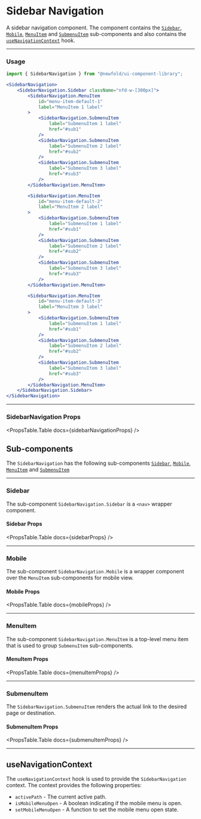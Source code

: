 
# Sidebar Navigation
A sidebar navigation component. The component contains the [`Sidebar`](#sidebar), [`Mobile`](#mobile),
[`MenuItem`](#menuitem) and [`SubmenuItem`](#submenuitem) sub-components and also contains the [`useNavigationContext`](#usenavigationcontext) hook.

<NewfoldRoot>
    <SidebarNavigation>
        <SidebarNavigation.Sidebar className="nfd-w-[300px]">
            <SidebarNavigation.MenuItem
                id="menu-item-default-1"
                label="MenuItem 1 label"
            >
                <SidebarNavigation.SubmenuItem
                    label="SubmenuItem 1 label"
                    href="#sub1"
                />
                <SidebarNavigation.SubmenuItem
                    label="SubmenuItem 2 label"
                    href="#sub2"
                />
                <SidebarNavigation.SubmenuItem
                    label="SubmenuItem 3 label"
                    href="#sub3"
                />
            </SidebarNavigation.MenuItem>
            <SidebarNavigation.MenuItem
                id="menu-item-default-2"
                label="MenuItem 2 label"
            >
                <SidebarNavigation.SubmenuItem
                    label="SubmenuItem 1 label"
                    href="#sub1"
                />
                <SidebarNavigation.SubmenuItem
                    label="SubmenuItem 2 label"
                    href="#sub2"
                />
                <SidebarNavigation.SubmenuItem
                    label="SubmenuItem 3 label"
                    href="#sub3"
                />
            </SidebarNavigation.MenuItem>
            <SidebarNavigation.MenuItem
                id="menu-item-default-3"
                label="MenuItem 3 label"
            >
                <SidebarNavigation.SubmenuItem
                    label="SubmenuItem 1 label"
                    href="#sub1"
                />
                <SidebarNavigation.SubmenuItem
                    label="SubmenuItem 2 label"
                    href="#sub2"
                />
                <SidebarNavigation.SubmenuItem
                    label="SubmenuItem 3 label"
                    href="#sub3"
                />
            </SidebarNavigation.MenuItem>
        </SidebarNavigation.Sidebar>
    </SidebarNavigation>
</NewfoldRoot>

---
### Usage
```jsx
import { SidebarNavigation } from "@newfold/ui-component-library";

<SidebarNavigation>
    <SidebarNavigation.Sidebar className="nfd-w-[300px]">
        <SidebarNavigation.MenuItem
            id="menu-item-default-1"
            label="MenuItem 1 label"
        >
            <SidebarNavigation.SubmenuItem
                label="SubmenuItem 1 label"
                href="#sub1"
            />
            <SidebarNavigation.SubmenuItem
                label="SubmenuItem 2 label"
                href="#sub2"
            />
            <SidebarNavigation.SubmenuItem
                label="SubmenuItem 3 label"
                href="#sub3"
            />
        </SidebarNavigation.MenuItem>

        <SidebarNavigation.MenuItem
            id="menu-item-default-2"
            label="MenuItem 2 label"
        >
            <SidebarNavigation.SubmenuItem
                label="SubmenuItem 1 label"
                href="#sub1"
            />
            <SidebarNavigation.SubmenuItem
                label="SubmenuItem 2 label"
                href="#sub2"
            />
            <SidebarNavigation.SubmenuItem
                label="SubmenuItem 3 label"
                href="#sub3"
            />
        </SidebarNavigation.MenuItem>

        <SidebarNavigation.MenuItem
            id="menu-item-default-3"
            label="MenuItem 3 label"
        >
            <SidebarNavigation.SubmenuItem
                label="SubmenuItem 1 label"
                href="#sub1"
            />
            <SidebarNavigation.SubmenuItem
                label="SubmenuItem 2 label"
                href="#sub2"
            />
            <SidebarNavigation.SubmenuItem
                label="SubmenuItem 3 label"
                href="#sub3"
            />
        </SidebarNavigation.MenuItem>
    </SidebarNavigation.Sidebar>
</SidebarNavigation>
```

---
### SidebarNavigation Props
<PropsTable.Table docs={sidebarNavigationProps} />

## Sub-components
The `SidebarNavigation` has the following sub-components [`Sidebar`](#sidebar), [`Mobile`](#mobile),
[`MenuItem`](#menuitem) and [`SubmenuItem`](#submenuitem)

---
### Sidebar
The sub-component `SidebarNavigation.Sidebar` is a `<nav>` wrapper component.
<SidebarUsage />

#### Sidebar Props
<PropsTable.Table docs={sidebarProps} />

---
### Mobile
The sub-component `SidebarNavigation.Mobile` is a wrapper component over the
`MenuItem` sub-components for mobile view.
<MobileUsage />

#### Mobile Props
<PropsTable.Table docs={mobileProps} />

---
### MenuItem
The sub-component `SidebarNavigation.MenuItem` is a top-level menu item that is used
to group `SubmenuItem` sub-components.
<MenuItemUsage />

#### MenuItem Props
<PropsTable.Table docs={menuItemProps} />

---
### SubmenuItem
The `SidebarNavigation.SubmenuItem` renders the actual link to the desired page or destination.
<SubmenuItemUsage />

#### SubmenuItem Props
<PropsTable.Table docs={submenuItemProps} />

---
## useNavigationContext
The `useNavigationContext` hook is used to provide the `SidebarNavigation` context.
The context provides the following properties:

- `activePath` - The current active path.
- `isMobileMenuOpen` - A boolean indicating if the mobile menu is open.
- `setMobileMenuOpen` - A function to set the mobile menu open state.

